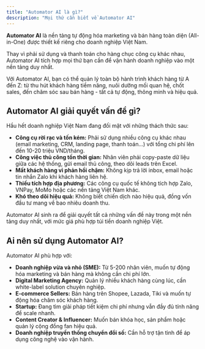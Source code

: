 ```yaml
---
title: "Automator AI là gì?"
description: "Mọi thứ cần biết về Automator AI"
---
```


**Automator AI** là nền tảng tự động hóa marketing và bán hàng toàn diện (All-in-One) được thiết kế riêng cho doanh nghiệp Việt Nam.

Thay vì phải sử dụng và thanh toán cho hàng chục công cụ khác nhau, Automator AI tích hợp mọi thứ bạn cần để vận hành doanh nghiệp vào một nền tảng duy nhất.

Với Automator AI, bạn có thể quản lý toàn bộ hành trình khách hàng từ A đến Z: từ thu hút khách hàng tiềm năng, nuôi dưỡng mối quan hệ, chốt sales, đến chăm sóc sau bán hàng - tất cả tự động, thông minh và hiệu quả.

## Automator AI giải quyết vấn đề gì?

Hầu hết doanh nghiệp Việt Nam đang đối mặt với những thách thức sau:

- **Công cụ rời rạc và tốn kém:** Phải sử dụng nhiều công cụ khác nhau (email marketing, CRM, landing page, thanh toán...) với tổng chi phí lên đến 10-20 triệu VND/tháng.
- **Công việc thủ công tốn thời gian:** Nhân viên phải copy-paste dữ liệu giữa các hệ thống, gửi email thủ công, theo dõi leads trên Excel.
- **Mất khách hàng vì phản hồi chậm:** Không kịp trả lời inbox, email hoặc tin nhắn Zalo khi khách hàng liên hệ.
- **Thiếu tích hợp địa phương:** Các công cụ quốc tế không tích hợp Zalo, VNPay, MoMo hoặc các nền tảng Việt Nam khác.
- **Khó theo dõi hiệu quả:** Không biết chiến dịch nào hiệu quả, đồng vốn đầu tư mang về bao nhiêu doanh thu.

Automator AI sinh ra để giải quyết tất cả những vấn đề này trong một nền tảng duy nhất, với mức giá phù hợp túi tiền doanh nghiệp Việt.

## Ai nên sử dụng Automator AI?

Automator AI phù hợp với:

- **Doanh nghiệp vừa và nhỏ (SME):** Từ 5-200 nhân viên, muốn tự động hóa marketing và bán hàng mà không cần chi phí lớn.
- **Digital Marketing Agency:** Quản lý nhiều khách hàng cùng lúc, cần white-label solution chuyên nghiệp.
- **E-commerce Sellers:** Bán hàng trên Shopee, Lazada, Tiki và muốn tự động hóa chăm sóc khách hàng.
- **Startup:** Đang tìm giải pháp tiết kiệm chi phí nhưng vẫn đầy đủ tính năng để scale nhanh.
- **Content Creator & Influencer:** Muốn bán khóa học, sản phẩm hoặc quản lý cộng đồng fan hiệu quả.
- **Doanh nghiệp truyền thống chuyển đổi số:** Cần hỗ trợ tận tình để áp dụng công nghệ vào vận hành.